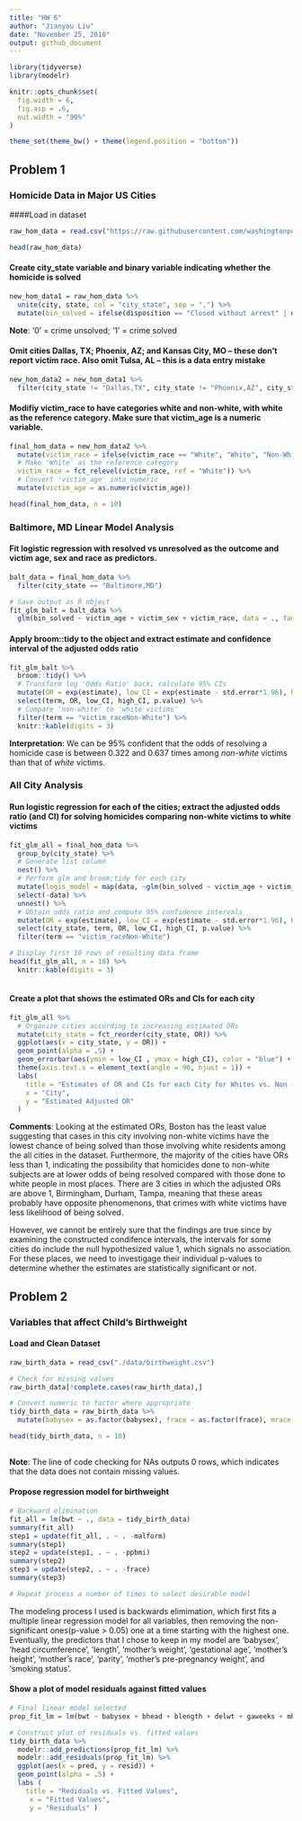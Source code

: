 ```yaml
---
title: "HW 6"
author: "Jianyou Liu"
date: "November 25, 2018"
output: github_document
---
```


```r

library(tidyverse)
library(modelr)

knitr::opts_chunk$set(
  fig.width = 6,
  fig.asp = .6,
  out.width = "90%"
)

theme_set(theme_bw() + theme(legend.position = "bottom"))

```

## Problem 1
### Homicide Data in Major US Cities

####Load in dataset

```r
raw_hom_data = read.csv("https://raw.githubusercontent.com/washingtonpost/data-homicides/master/homicide-data.csv")

head(raw_hom_data)

```

#### Create city_state variable and binary variable indicating whether the homicide is solved

```r
new_hom_data1 = raw_hom_data %>% 
  unite(city, state, col = "city_state", sep = ",") %>% 
  mutate(bin_solved = ifelse(disposition == "Closed without arrest" | disposition == "Open/No arrest", 0, 1))

```
**Note**: '0' = crime unsolved; '1' = crime solved

#### Omit cities Dallas, TX; Phoenix, AZ; and Kansas City, MO – these don’t report victim race. Also omit Tulsa, AL – this is a data entry mistake
```r
new_hom_data2 = new_hom_data1 %>% 
  filter(city_state != "Dallas,TX", city_state != "Phoenix,AZ", city_state != "Kansas City,MO", city_state != "Tulsa,AL")

```
#### Modifiy victim_race to have categories white and non-white, with white as the reference category. Make sure that victim_age is a numeric variable.

```r
final_hom_data = new_hom_data2 %>% 
  mutate(victim_race = ifelse(victim_race == "White", "White", "Non-White"),
  # Make 'White' as the reference category
  victim_race = fct_relevel(victim_race, ref = "White")) %>% 
  # Convert 'victim_age' into numeric
  mutate(victim_age = as.numeric(victim_age))

head(final_hom_data, n = 10)

```
### Baltimore, MD Linear Model Analysis
#### Fit logistic regression with resolved vs unresolved as the outcome and victim age, sex and race as predictors.

```r
balt_data = final_hom_data %>% 
  filter(city_state == "Baltimore,MD")

# Save output as R object
fit_glm_balt = balt_data %>% 
  glm(bin_solved ~ victim_age + victim_sex + victim_race, data = ., family = binomial())

```
#### Apply broom::tidy to the object and extract estimate and confidence interval of the adjusted odds ratio

```r
fit_glm_balt %>% 
  broom::tidy() %>% 
  # Transform log 'Odds Ratio' back; calculate 95% CIs
  mutate(OR = exp(estimate), low_CI = exp(estimate - std.error*1.96), high_CI = exp(estimate + std.error*1.96)) %>% 
  select(term, OR, low_CI, high_CI, p.value) %>% 
  # Compare 'non-white' to 'white victims'
  filter(term == "victim_raceNon-White") %>% 
  knitr::kable(digits = 3)

```


**Interpretation**: We can be 95% confident that the odds of resolving a homicide case is between 0.322 and 0.637 times among *non-white* victims than that of *white* victims.

### All City Analysis
#### Run logistic regression for each of the cities; extract the adjusted odds ratio (and CI) for solving homicides comparing non-white victims to white victims

```r
fit_glm_all = final_hom_data %>% 
  group_by(city_state) %>% 
  # Generate list column
  nest() %>% 
  # Perform glm and broom;tidy for each city
  mutate(logis_model = map(data, ~glm(bin_solved ~ victim_age + victim_sex + victim_race, data = ., family = binomial())), logis_model = map(logis_model, broom::tidy)) %>% 
  select(-data) %>% 
  unnest() %>% 
  # Obtain odds ratio and compute 95% confidence intervals
  mutate(OR = exp(estimate), low_CI = exp(estimate - std.error*1.96), high_CI = exp(estimate + std.error*1.96)) %>% 
  select(city_state, term, OR, low_CI, high_CI, p.value) %>% 
  filter(term == "victim_raceNon-White")

# Display first 10 rows of resulting data frame
head(fit_glm_all, n = 10) %>% 
  knitr::kable(digits = 3)
  
```

#### Create a plot that shows the estimated ORs and CIs for each city

```r
fit_glm_all %>% 
  # Organize cities according to increasing estimated ORs
  mutate(city_state = fct_reorder(city_state, OR)) %>% 
  ggplot(aes(x = city_state, y = OR)) +
  geom_point(alpha = .5) +
  geom_errorbar(aes(ymin = low_CI , ymax = high_CI), color = "blue") +
  theme(axis.text.x = element_text(angle = 90, hjust = 1)) +
  labs(
    title = "Estimates of OR and CIs for each City for Whites vs. Non - Whites",
    x = "City",
    y = "Estimated Adjusted OR"
  )

```
**Comments**: Looking at the estimated ORs, Boston has the least value suggesting that cases in this city involving non-white victims have the lowest chance of being solved than those involving white residents among the all cities in the dataset. Furthermore, the majority of the cities have ORs less than 1, indicating the possibility that homicides done to non-white subjects are at lower odds of being resolved compared with those done to white people in most places. There are 3 cities in which the adjusted ORs are above 1, Birmingham, Durham, Tampa, meaning that these areas probably have opposite phenomenons, that crimes with white victims have less likelihood of being solved.

However, we cannot be entirely sure that the findings are true since by examining the constructed condifence intervals, the intervals for some cities do include the null hypothesized value 1, which signals no association. For these places, we need to investigage their individual p-values to determine whether the estimates are statistically significant or not.


## Problem 2
### Variables that affect Child's Birthweight

#### Load and Clean Dataset
```r
raw_birth_data = read_csv("./data/birthweight.csv")

# Check for missing values
raw_birth_data[!complete.cases(raw_birth_data),]

# Convert numeric to factor where appropriate
tidy_birth_data = raw_birth_data %>% 
  mutate(babysex = as.factor(babysex), frace = as.factor(frace), mrace = as.factor(mrace), malform = as.factor(malform))

head(tidy_birth_data, n = 10)
  

```
**Note**: The line of code checking for NAs outputs 0 rows, which indicates that the data does not contain missing values.

#### Propose regression model for birthweight
```r
# Backward elimination
fit_all = lm(bwt ~ ., data = tidy_birth_data)
summary(fit_all)
step1 = update(fit_all, . ~ . -malform)
summary(step1)
step2 = update(step1, . ~ . -ppbmi)
summary(step2)
step3 = update(step2, . ~ . -frace)
summary(step3)

# Repeat process a number of times to select desirable model
```
The modeling process I used is backwards elimimation, which first fits a multiple linear regression model for all variables, then removing the non-significant ones(p-value > 0.05) one at a time starting with the highest one. Eventually, the predictors that I chose to keep in my model are 'babysex', 'head circumference', 'length', 'mother's weight', 'gestational age', 'mother's height', 'mother's race', 'parity', 'mother's pre-pregnancy weight', and 'smoking status'.

#### Show a plot of model residuals against fitted values
```r
# Final linear model selected
prop_fit_lm = lm(bwt ~ babysex + bhead + blength + delwt + gaweeks + mheight + mrace + parity + ppwt + smoken, data = tidy_birth_data)

# Construct plot of residuals vs. fitted values
tidy_birth_data %>% 
  modelr::add_predictions(prop_fit_lm) %>% 
  modelr::add_residuals(prop_fit_lm) %>% 
  ggplot(aes(x = pred, y = resid)) +
  geom_point(alpha = .5) +
  labs (
    title = "Rediduals vs. Fitted Values",
     x = "Fitted Values",
     y = "Residuals" )
  

```

```r

```



